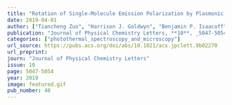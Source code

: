 ```yaml
---
title: "Rotation of Single-Molecule Emission Polarization by Plasmonic Nanorods"
date: 2019-04-01
author: ["Tiancheng Zuo", "Harrison J. Goldwyn", "Benjamin P. Isaacoff", "David J. Masiello", "Julie S. Biteen"]
publication: "Journal of Physical Chemistry Letters, **10**, _5047-5054_ (2019)."
categories: ["photothermal_spectroscopy_and_microscopy"]
url_source: https://pubs.acs.org/doi/abs/10.1021/acs.jpclett.9b02270
url_preprint: 
journ: "Journal of Physical Chemistry Letters"
issue: 10
page: 5047-5054
year: 2019
image: featured.gif
pub_number: 48
---
```

